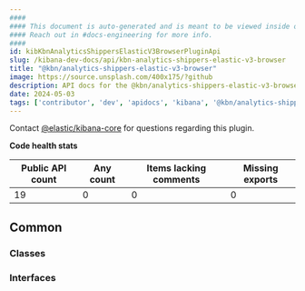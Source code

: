 ```yaml
---
####
#### This document is auto-generated and is meant to be viewed inside our experimental, new docs system.
#### Reach out in #docs-engineering for more info.
####
id: kibKbnAnalyticsShippersElasticV3BrowserPluginApi
slug: /kibana-dev-docs/api/kbn-analytics-shippers-elastic-v3-browser
title: "@kbn/analytics-shippers-elastic-v3-browser"
image: https://source.unsplash.com/400x175/?github
description: API docs for the @kbn/analytics-shippers-elastic-v3-browser plugin
date: 2024-05-03
tags: ['contributor', 'dev', 'apidocs', 'kibana', '@kbn/analytics-shippers-elastic-v3-browser']
---
```




Contact [@elastic/kibana-core](https://github.com/orgs/elastic/teams/kibana-core) for questions regarding this plugin.

**Code health stats**

| Public API count  | Any count | Items lacking comments | Missing exports |
|-------------------|-----------|------------------------|-----------------|
| 19 | 0 | 0 | 0 |

## Common

### Classes
<DocDefinitionList data={kbnAnalyticsShippersElasticV3BrowserObj.common.classes}/>

### Interfaces
<DocDefinitionList data={kbnAnalyticsShippersElasticV3BrowserObj.common.interfaces}/>

